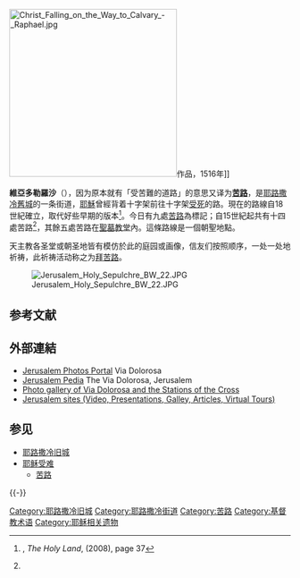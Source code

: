 {{coord|31|46|45.84|N|35|13|55.46|E|display=title}}

[[File:Christ_Falling_on_the_Way_to_Calvary_-_Raphael.jpg|300px]]作品，1516年]]

{{耶稣}}

'''維亞多勒羅沙'''（{{lang-la|'''Via Dolorosa'''}}），因为原本就有「受苦難的道路」的意思又译为'''[[苦路|苦路]]'''，是[[耶路撒冷舊城|耶路撒冷舊城]]的一条街道，[[耶穌|耶穌]]曾經背着十字架前往十字架[[耶稣被钉十字架|受死]]的路。現在的路線自18世紀確立，取代好些早期的版本<ref name="Murphy O'Connor">{{tsl|en|Jerome Murphy-O'Connor|}}, ''The Holy Land'', (2008), page 37</ref>。今日有九處[[苦路|苦路]]為標記；自15世紀起共有十四處苦路<ref name="Murphy O'Connor" />，其餘五處苦路在[[聖墓教堂|聖墓教堂]]內。這條路線是一個朝聖地點。

天主教各圣堂或朝圣地皆有模仿於此的庭园或画像，信友们按照顺序，一处一处地祈祷，此祈祷活动称之为[[拜苦路|拜苦路]]。

[[File:Jerusalem_Holy_Sepulchre_BW_22.JPG|thumb]]

== 参考文献 ==
{{Reflist}}

== 外部連結 ==
* [http://www.jerusalemshots.com/cat_en59.html Jerusalem Photos Portal] {{Wayback|url=http://www.jerusalemshots.com/cat_en59.html |date=20090409122453 }} Via Dolorosa
* [http://www.jerusalempedia.com/Via_Dolorosa.html Jerusalem Pedia] {{Wayback|url=http://www.jerusalempedia.com/Via_Dolorosa.html |date=20100413171843 }} The Via Dolorosa, Jerusalem
* [http://www.ianandwendy.com/Israel/Jerusalem/Via_Dolorosa/slideshow.htm Photo gallery of Via Dolorosa and the Stations of the Cross] {{Wayback|url=http://www.ianandwendy.com/Israel/Jerusalem/Via_Dolorosa/slideshow.htm |date=20100605034140 }}
* [https://web.archive.org/web/20110202191857/http://feeljerusalem.com/ Jerusalem sites (Video, Presentations, Galley, Articles, Virtual Tours)]

== 参见 ==
{{Portal box|基督教|以色列}}
* [[耶路撒冷旧城|耶路撒冷旧城]]
* [[耶稣受难|耶稣受难]]
** [[苦路|苦路]]

{{-}}
{{耶路撒冷旧城}}

[[Category:耶路撒冷旧城|Category:耶路撒冷旧城]]
[[Category:耶路撒冷街道|Category:耶路撒冷街道]]
[[Category:苦路|Category:苦路]]
[[Category:基督教术语|Category:基督教术语]]
[[Category:耶稣相关遗物|Category:耶稣相关遗物]]
